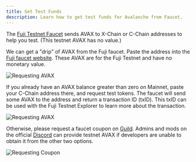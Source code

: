 ```yaml
---
title: Get Test Funds
description: Learn how to get test funds for Avalanche from Faucet.
---
```


The [Fuji Testnet Faucet](https://faucet.avax.network/) sends AVAX to X-Chain or C-Chain addresses to help you test. (This testnet AVAX has no value.)

We can get a "drip" of AVAX from the Fuji faucet. Paste the address into the [Fuji faucet website](https://faucet.avax.network/). These AVAX are for the Fuji Testnet and have no monetary value.

![Requesting AVAX](/images/test-fund1.png)

If you already have an AVAX balance greater than zero on Mainnet, paste your C-Chain address there, and request test tokens. The faucet will send some AVAX to the address and return a transaction ID (txID). This txID can be used with the Fuji Testnet Explorer to learn more about the transaction.

![Requesting AVAX](/images/test-fund2.png)

Otherwise, please request a faucet coupon on [Guild](https://guild.xyz/avalanche). Admins and mods on the official [Discord](https://discord.com/invite/RwXY7P6) can provide testnet AVAX if developers are unable to obtain it from the other two options.

![Requesting Coupon](/images/test-fund3.png)

